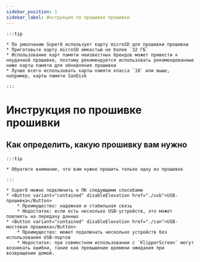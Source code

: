 ```yaml
---
sidebar_position: 1
sidebar_label: Инструкция по прошивке прошивки
---
```







    :::tip

    * По умолчанию Super8 использует карту microSD для прошивки прошивки
    * Приготовьте карту microSD емкостью не более `32 ГБ`
    * Использование карт памяти неизвестных брендов может привести к неудачной прошивке, поэтому рекомендуется использовать рекомендованные ниже карты памяти для обновления прошивки
    * Лучше всего использовать карты памяти класса `10` или выше, например, карты памяти SanDisk

    :::

# Инструкция по прошивке прошивки


## Как определить, какую прошивку вам нужно

    :::tip

    * Обратите внимание, что вам нужно прошить только одну из прошивок

    :::
    
    * Super8 можно подключить к ПК следующими способами
    * <Button variant="contained" disableElevation href="./usb">USB-прошивка</Button>
        * Преимущество: надежная и стабильная связь
        * Недостаток: если есть несколько USB-устройств, это может повлиять на передачу данных
    * <Button variant="contained" disableElevation href="./can">USB-мостовая прошивка</Button>
        * Преимущество: может подключать несколько устройств без использования USB-портов
        * Недостаток: при совместном использовании с `KlipperScreen` могут возникать ошибки, такие как превышение времени ожидания при возвращении домой.
